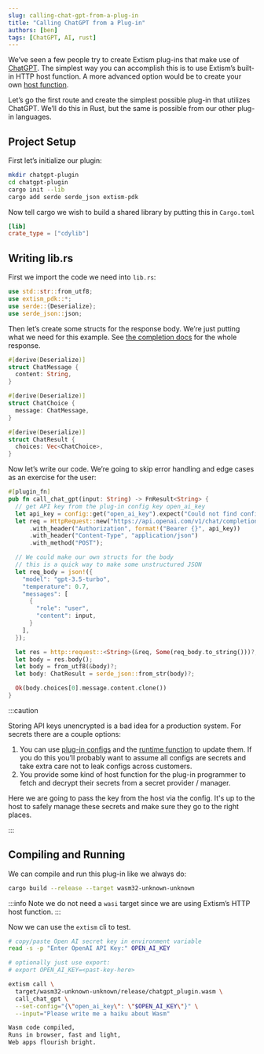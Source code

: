 ```yaml
---
slug: calling-chat-gpt-from-a-plug-in
title: "Calling ChatGPT from a Plug-in"
authors: [ben]
tags: [ChatGPT, AI, rust]
---
```


We’ve seen a few people try to create Extism plug-ins that make use of [ChatGPT](https://openai.com/blog/chatgpt). The simplest way you can accomplish this is to use Extism’s built-in HTTP host function. A more advanced option would be to create your own [host function](https://extism.org/docs/concepts/host-functions). 

Let’s go the first route and create the simplest possible plug-in that utilizes ChatGPT. We’ll do this in Rust, but the same is possible from our other plug-in languages.

## Project Setup

First let’s initialize our plugin:

```bash
mkdir chatgpt-plugin
cd chatgpt-plugin
cargo init --lib
cargo add serde serde_json extism-pdk
```

Now tell cargo we wish to build a shared library by putting this in `Cargo.toml`

```toml
[lib]
crate_type = ["cdylib"]
```

## Writing lib.rs

First we import the code we need into `lib.rs`:

```rust
use std::str::from_utf8;
use extism_pdk::*;
use serde::{Deserialize};
use serde_json::json;
```

Then let’s create some structs for the response body. We’re just putting what we need for this example. See [the completion docs](https://platform.openai.com/docs/guides/chat/response-format) for the whole response.

```rust
#[derive(Deserialize)]
struct ChatMessage {
  content: String,
}

#[derive(Deserialize)]
struct ChatChoice {
  message: ChatMessage,
}

#[derive(Deserialize)]
struct ChatResult {
  choices: Vec<ChatChoice>,
}
```

Now let’s write our code. We’re going to skip error handling and edge cases as an exercise for the user:

```rust
#[plugin_fn]
pub fn call_chat_gpt(input: String) -> FnResult<String> {
  // get API key from the plug-in config key open_ai_key
  let api_key = config::get("open_ai_key").expect("Could not find config key 'open_ai_key'");
  let req = HttpRequest::new("https://api.openai.com/v1/chat/completions")
      .with_header("Authorization", format!("Bearer {}", api_key))
      .with_header("Content-Type", "application/json")
      .with_method("POST");

  // We could make our own structs for the body
  // this is a quick way to make some unstructured JSON
  let req_body = json!({
    "model": "gpt-3.5-turbo",
    "temperature": 0.7,
    "messages": [
      {
        "role": "user",
        "content": input,
      }
    ],
  });

  let res = http::request::<String>(&req, Some(req_body.to_string()))?;
  let body = res.body();
  let body = from_utf8(&body)?;
  let body: ChatResult = serde_json::from_str(body)?;

  Ok(body.choices[0].message.content.clone())
}
```

:::caution

Storing API keys unencrypted is a bad idea for a production system. For secrets there are a couple options:
 1. You can use [plug-in configs](https://extism.org/docs/concepts/configuration) and the [runtime function](https://extism.org/docs/concepts/configuration) to update them. If you do this you’ll probably want to assume all configs are secrets and take extra care not to leak configs across customers.
 2. You provide some kind of host function for the plug-in programmer to fetch and decrypt their secrets from a secret provider / manager.

Here we are going to pass the key from the host via the config. It's up to the host to safely manage these secrets and make sure they go to
the right places.

:::

## Compiling and Running

We can compile and run this plug-in like we always do:

```bash
cargo build --release --target wasm32-unknown-unknown
```
:::info
Note we do not need a `wasi` target since we are using Extism’s HTTP host function.
:::

Now we can use the `extism` cli to test.

```bash
# copy/paste Open AI secret key in environment variable
read -s -p "Enter OpenAI API Key:" OPEN_AI_KEY

# optionally just use export:
# export OPEN_AI_KEY=<past-key-here>

extism call \
  target/wasm32-unknown-unknown/release/chatgpt_plugin.wasm \
  call_chat_gpt \
  --set-config="{\"open_ai_key\": \"$OPEN_AI_KEY\"}" \
  --input="Please write me a haiku about Wasm"

Wasm code compiled,
Runs in browser, fast and light,
Web apps flourish bright.
```

